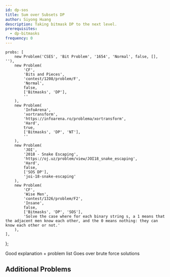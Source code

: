 ```yaml
---
id: dp-sos
title: Sum over Subsets DP
author: Siyong Huang
description: Taking bitmask DP to the next level.
prerequisites:
  - dp-bitmasks
frequency: 0
---
```


	probs: [
		new Problem('CSES', 'Bit Problem', '1654', 'Normal', false, [], ''),
		new Problem(
			'CF',
			'Bits and Pieces',
			'contest/1208/problem/F',
			'Normal',
			false,
			['Bitmasks', 'DP'],
			''
		),
		new Problem(
			'InfoArena',
			'xortransform',
			'https://infoarena.ro/problema/xortransform',
			'Hard',
			true,
			['Bitmasks', 'DP', 'NT'],
			''
		),
		new Problem(
			'JOI',
			'2018 - Snake Escaping',
			'https://oj.uz/problem/view/JOI18_snake_escaping',
			'Hard',
			false,
			['SOS DP'],
			'joi-18-snake-escaping'
		),
		new Problem(
			'CF',
			'Wise Men',
			'contest/1326/problem/F2',
			'Insane',
			false,
			['Bitmasks', 'DP', 'SOS'],
			'Solve the case where for each binary string s, a 1 means that the adjacent men know each other, and the 0 means nothing: they can know each other or not.'
		),
	],
};

<Resources>
	<Resource
		source="CF"
		title="SOS Dynamic Programming [Tutorial]"
		url="45223"
		starred
	>
		Good explanation + problem list
	</Resource>
	<Resource
		source="GFG"
		title="Sum over Subsets | Dynamic Programming"
		url="sum-subsets-dynamic-programming/"
	>
		Goes over brute force solutions
	</Resource>
</Resources>

## Additional Problems

<Problems problems={problems.probs} />
